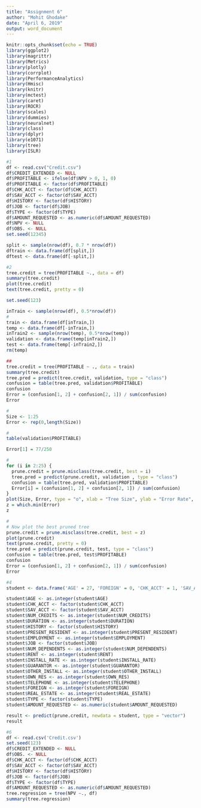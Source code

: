 ```yaml
---
title: "Assignment 6"
author: "Mohit Ghodake"
date: "April 6, 2019"
output: word_document
---
```


```r
knitr::opts_chunk$set(echo = TRUE)
library(ggplot2)
library(magrittr)
library(Metrics)
library(plotly)
library(corrplot)
library(PerformanceAnalytics)
library(Hmisc)
library(knitr)
library(mctest)
library(caret)
library(ROCR)
library(scales)
library(dummies)
library(neuralnet)
library(class)
library(dplyr)
library(e1071)
library(tree)
library(ISLR)
```



```r
#1
df <- read.csv("Credit.csv")
df$CREDIT_EXTENDED <- NULL
df$PROFITABLE <- ifelse(df$NPV > 0, 1, 0)
df$PROFITABLE <- factor(df$PROFITABLE)
df$CHK_ACCT <- factor(df$CHK_ACCT)
df$SAV_ACCT <- factor(df$SAV_ACCT)
df$HISTORY <- factor(df$HISTORY)
df$JOB <- factor(df$JOB)
df$TYPE <- factor(df$TYPE)
df$AMOUNT_REQUESTED <- as.numeric(df$AMOUNT_REQUESTED)
df$NPV <- NULL
df$OBS. <- NULL
set.seed(12345)

split <- sample(nrow(df), 0.7 * nrow(df))
dftrain <- data.frame(df[split,])
dftest <- data.frame(df[-split,])
```



```r
#2
tree.credit = tree(PROFITABLE ~., data = df)
summary(tree.credit)
plot(tree.credit)
text(tree.credit, pretty = 0)

set.seed(123)

inTrain <- sample(nrow(df), 0.5*nrow(df))
#
train <- data.frame(df[inTrain,])
temp <- data.frame(df[-inTrain,])
inTrain2 <- sample(nrow(temp), 0.5*nrow(temp))
validation <- data.frame(temp[inTrain2,])
test <- data.frame(temp[-inTrain2,])
rm(temp)

##
tree.credit = tree(PROFITABLE ~ ., data = train)
summary(tree.credit)
tree.pred = predict(tree.credit, validation, type = "class")
confusion = table(tree.pred, validation$PROFITABLE)
confusion
Error = (confusion[1, 2] + confusion[2, 1]) / sum(confusion)
Error

#
Size <- 1:25
Error <- rep(0,length(Size))

#
table(validation$PROFITABLE)

Error[1] = 77/250

#
for (i in 2:25) {
  prune.credit = prune.misclass(tree.credit, best = i)
  tree.pred = predict(prune.credit, validation , type = "class")
  confusion = table(tree.pred, validation$PROFITABLE)
  Error[i] = (confusion[1, 2] + confusion[2, 1]) / sum(confusion)
}
plot(Size, Error, type = "o", xlab = "Tree Size", ylab = "Error Rate", col = "blue")
z = which.min(Error)
z

#
# Now plot the best pruned tree
prune.credit = prune.misclass(tree.credit, best = z)
plot(prune.credit)
text(prune.credit, pretty = 0)
tree.pred = predict(prune.credit, test, type = "class")
confusion = table(tree.pred, test$PROFITABLE)
confusion
Error = (confusion[1, 2] + confusion[2, 1]) / sum(confusion)
Error
```


```r
#4
student <- data.frame('AGE' = 27, 'FOREIGN' = 0, 'CHK_ACCT' = 1, 'SAV_ACCT' = 4, 'NUM_CREDITS' = 1, 'DURATION' = 12, 'REAL_ESTATE' = 0, 'EMPLOYMENT' = 1, 'JOB' = 2, 'NUM_DEPENDENTS' = 1, 'GUARANTOR' = 0, 'TYPE' = 2, 'AMOUNT_REQUESTED' = 4500, 'HISTORY' = 1, 'PRESENT_RESIDENT' = 1, 'INSTALL_RATE' = 3, 'TELEPHONE' = 1, 'OWN_RES' = 0, 'OTHER_INSTALL' = 0, 'RENT' = 1)

student$AGE <- as.integer(student$AGE)
student$CHK_ACCT <- factor(student$CHK_ACCT)
student$SAV_ACCT <- factor(student$SAV_ACCT)
student$NUM_CREDITS <- as.integer(student$NUM_CREDITS)
student$DURATION <- as.integer(student$DURATION)
student$HISTORY <- factor(student$HISTORY)
student$PRESENT_RESIDENT <- as.integer(student$PRESENT_RESIDENT)
student$EMPLOYMENT <- as.integer(student$EMPLOYMENT)
student$JOB <- factor(student$JOB)
student$NUM_DEPENDENTS <- as.integer(student$NUM_DEPENDENTS)
student$RENT <- as.integer(student$RENT)
student$INSTALL_RATE <- as.integer(student$INSTALL_RATE)
student$GUARANTOR <- as.integer(student$GUARANTOR)
student$OTHER_INSTALL <- as.integer(student$OTHER_INSTALL)
student$OWN_RES <- as.integer(student$OWN_RES)
student$TELEPHONE <- as.integer(student$TELEPHONE)
student$FOREIGN <- as.integer(student$FOREIGN)
student$REAL_ESTATE <- as.integer(student$REAL_ESTATE)
student$TYPE <- factor(student$TYPE)
student$AMOUNT_REQUESTED <- as.numeric(student$AMOUNT_REQUESTED)

result <- predict(prune.credit, newdata = student, type = "vector")
result
```


```r
#6
df <- read.csv('Credit.csv')
set.seed(123)
df$CREDIT_EXTENDED <- NULL
df$OBS. <- NULL
df$CHK_ACCT <- factor(df$CHK_ACCT)
df$SAV_ACCT <- factor(df$SAV_ACCT)
df$HISTORY <- factor(df$HISTORY)
df$JOB <- factor(df$JOB)
df$TYPE <- factor(df$TYPE)
df$AMOUNT_REQUESTED <- as.numeric(df$AMOUNT_REQUESTED)
tree.regression = tree(NPV ~., df)
summary(tree.regression)

```
